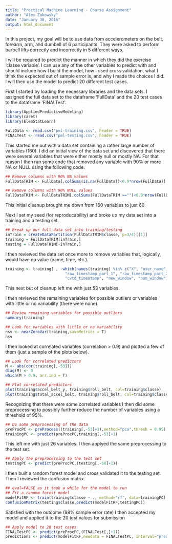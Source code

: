 ```yaml
---
title: "Practical Machine Learning - Course Assignment"
author: "Alex Zukowsky"
date: "January 30, 2016"
output: html_document
---
```


In this project, my goal will be to use data from accelerometers on the belt,
forearm, arm, and dumbell of 6 participants. They were asked to perform barbell 
lifts correctly and incorrectly in 5 different ways.

I will be required to predict the manner in which they did the exercise 'classe
variable'.  I can use any of the other variables to predict with and should include
how I build the model, how I used cross validation, what I think the expected out
of sample error is, and why I made the choices I did.  I will then use the model
to predict 20 different test cases.

First I started by loading the necessary libraries and the data sets.
I assigned the full data set to the dataframe 'FullData' and the 20 test cases
to the dataframe 'FINALTest'.

```r
library(AppliedPredictiveModeling)
library(caret)
library(ElemStatLearn)

FullData <- read.csv("pml-training.csv", header = TRUE)
FINALTest <- read.csv("pml-testing.csv", header = TRUE)
```

This started me out with a data set containing a rather large number of variables
(160).  I did an initial view of the data set and discovered that there were
several variables that were either mostly null or mostly NA.  For that reason I 
then ran some code that removed any variable with 90% or more NA or NULL using the
following code:

```r
## Remove columns with 90% NA values
FullDataTRIM <- FullData[,colSums(is.na(FullData))<0.9*nrow(FullData)]

## Remove columns with 90% NULL values
FullDataTRIM <- FullDataTRIM[,colSums(FullDataTRIM =="")<0.9*nrow(FullDataTRIM)]
```

This initial cleanup brought me down from 160 variables to just 60.

Next I set my seed (for reproducability) and broke up my data set into a training
and a testing set.

```r
## Break up our full data set into training/testing
inTrain = createDataPartition(FullDataTRIM$classe, p=3/4)[[1]]
training = FullDataTRIM[inTrain,]
testing = FullDataTRIM[-inTrain,]
```

I then reviewed the data set once more to remove variables that, logically, would
have no value (name, time, etc.).

```r
training <- training[ , -which(names(training) %in% c("X", "user_name",
                          "raw_timestamp_part_1", "raw_timestamp_part_2",
                          "cvtd_timestamp", "new_window", "num_window"))]
```

This next but of cleanup left me with just 53 variables.

I then reviewed the remaining variables for possible outliers or variables with
little or no variability (there were none).

```r
## Review remaining variables for possible outliers
summary(training)

## Look for variables with little or no variability
nsv <- nearZeroVar(training,saveMetrics = T)
nsv
```

I then looked at correlated variables (correlation > 0.9) and plotted a few of
them (just a sample of the plots below).

```r
## Look for correlated predictors
M <- abs(cor(training[,-53]))
diag(M) <- 0
which(M > 0.9, arr.ind = T)

## Plot correlated predictors
plot(training$accel_belt_y, training$roll_belt, col=training$classe)
plot(training$total_accel_belt, training$roll_belt, col=training$classe)
```

Recognizing that there were some correlated variables I then did some preprocessing
to possibly further reduce the number of variables using a threshold of 95%.

```r
## Do some preprocessing of the data
preProcPC <- preProcess((training[,-53]+1),method="pca",thresh = 0.95)
trainingPC <- predict(preProcPC,training[,-53]+1)
```

This left me with just 26 variables.
I then applyed the same preprocessing to the test set.

```r
## Apply the preprocessing to the test set
testingPC <- predict(preProcPC,(testing[,-60]+1))
```

I then built a random forest model and cross validated it to the testing set.
Then I reviewed the confusion matrix.

```r
## eval=FALSE as it took a while for the model to run
## Fit a random forest model
modelFitRF <- train(training$classe ~ ., method="rf", data=trainingPC)
confusionMatrix(testing$classe,predict(modelFitRF,testingPC))
```

Satisfied with the outcome (98% sample error rate) I then accepted my model and
applied it to the 20 test values for submission

```r
## Apply model to 20 test cases
FINALTestPC <- predict(preProcPC,(FINALTest[,]+1))
predictions <- predict(modelFitRF,newdata = FINALTestPC, interval="prediction")
```


